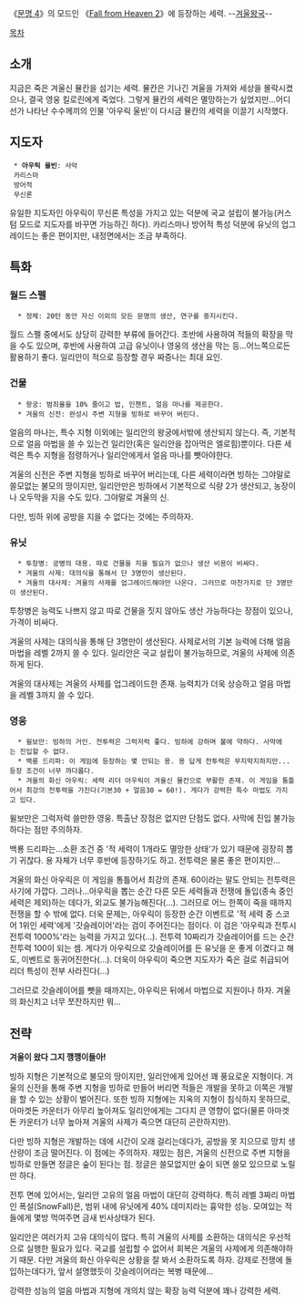 《[[문명 4]]》의 모드인 《[[Fall from Heaven 2]]》에 등장하는 세력. --[[겨울왕국]]--

[[목차]]
== 소개 ==
지금은 죽은 겨울신 뮬칸을 섬기는 세력. 뮬칸은 기나긴 겨울을 가져와 세상을 몰락시켰으나, 결국 영웅 킬로린에게 죽었다. 그렇게 뮬칸의 세력은 멸망하는가 싶었지만...어디선가 나타난 수수께끼의 인물 '아우릭 울빈'이 다시금 뮬칸의 세력을 이끌기 시작했다.

== 지도자 ==
  * '''아우릭 울빈''': 사악
  카리스마
  방어적
  무신론

유일한 지도자인 아우릭이 무신론 특성을 가지고 있는 덕분에 국교 설립이 불가능(커스텀 모드로 지도자를 바꾸면 가능하긴 하다). 카리스마나 방어적 특성 덕분에 유닛의 업그레이드는 좋은 편이지만, 내정면에서는 조금 부족하다.

== 특화 ==
=== 월드 스펠 ===
   * 정체: 20턴 동안 자신 이외의 모든 문명의 생산, 연구를 중지시킨다.

월드 스펠 중에서도 상당히 강력한 부류에 들어간다. 초반에 사용하여 적들의 확장을 막을 수도 있으며, 후반에 사용하여 고급 유닛이나 영웅의 생산을 막는 등...어느쪽으로든 활용하기 좋다. 일리안이 적으로 등장할 경우 짜증나는 최대 요인.

=== 건물 ===
   * 왕궁: 범죄율을 10% 줄이고 법, 인첸트, 얼음 마나를 제공한다.
   * 겨울의 신전: 완성시 주변 지형을 빙하로 바꾸어 버린다.

얼음의 마나는, 특수 지형 이외에는 일리안의 왕궁에서밖에 생산되지 않는다. 즉, 기본적으로 얼음 마법을 쓸 수 있는건 일리안(혹은 일리안을 잡아먹은 엘로힘)뿐이다. 다른 세력은 특수 지형을 점령하거나 일리안에게서 얼음 마나를 뺏아야한다.

겨울의 신전은 주변 지형을 빙하로 바꾸어 버리는데, 다른 세력이라면 빙하는 그야말로 쓸모없는 불모의 땅이지만, 일리안만은 빙하에서 기본적으로 식량 2가 생산되고, 농장이나 오두막을 지을 수도 있다. 그야말로 겨울의 신.

다만, 빙하 위에 공방을 지을 수 없다는 것에는 주의하자.
=== 유닛 ===
   * 투창병: 궁병의 대용. 따로 건물을 지을 필요가 없으나 생산 비용이 비싸다.
   * 겨울의 사제: 대의식을 통해서 단 3명만이 생산된다.
   * 겨울의 대사제: 겨울의 사제를 업그레이드해야만 나온다. 그러므로 마찬가지로 단 3명만이 생산된다.

투창병은 능력도 나쁘지 않고 따로 건물을 짓지 않아도 생산 가능하다는 장점이 있으나, 가격이 비싸다.

겨울의 사제는 대의식을 통해 단 3명만이 생산된다. 사제로서의 기본 능력에 더해 얼음 마법을 레벨 2까지 쓸 수 있다. 일리안은 국교 설립이 불가능하므로, 겨울의 사제에 의존하게 된다.

겨울의 대사제는 겨울의 사제를 업그레이드한 존재. 능력치가 더욱 상승하고 얼음 마법을 레벨 3까지 쓸 수 있다.
=== 영웅 ===
   * 윌보만: 빙하의 거인. 전투력은 그럭저럭 좋다. 빙하에 강하며 불에 약하다. 사막에는 진입할 수 없다.
   * 백룡 드리파: 이 게임에 등장하는 몇 안되는 용. 용 답게 전투력은 무지막지하지만...등장 조건이 너무 까다롭다.
   * 겨울의 화신 아우릭: 세력 리더 아우릭이 겨울신 뮬칸으로 부활한 존재. 이 게임을 통틀어서 최강의 전투력을 가진다(기본30 + 얼음30 = 60!). 게다가 강력한 특수 마법도 가지고 있다.

윌보만은 그럭저럭 쓸만한 영웅. 특출난 장점은 없지만 단점도 없다. 사막에 진입 불가능하다는 점만 주의하자.

백룡 드리파는...소환 조건 중 '적 세력이 1개라도 멸망한 상태'가 있기 때문에 굉장히 뽑기 귀찮다. 용 자체가 너무 후반에 등장하기도 하고. 전투력은 물론 좋은 편이지만...

겨울의 화신 아우릭은 이 게임을 통틀어서 최강의 존재. 60이라는 말도 안되는 전투력은 사기에 가깝다. 그러나...아우릭을 뽑는 순간 다른 모든 세력들과 전쟁에 돌입(종속 중인 세력은 제외)하는 데다가, 외교도 불가능해진다(...). 그러므로 어느 한쪽이 죽을 때까지 전쟁을 할 수 밖에 없다. 더욱 문제는, 아우릭이 등장한 순간 이벤트로 '적 세력 중 스코어 1위인 세력'에게 '갓슬레이어'라는 검이 주어진다는 점이다. 이 검은 '아우릭과 전투시 전투력 1000%'라는 능력을 가지고 있다(...). 전투력 10짜리가 갓슬레이어를 드는 순간 전투력 100이 되는 셈. 게다가 아우릭으로 갓슬레이어를 든 유닛을 운 좋게 이겼다고 해도, 이벤트로 동귀어진한다(...). 더욱이 아우릭이 죽으면 지도자가 죽은 걸로 취급되어 리더 특성이 전부 사라진다(...)

그러므로 갓슬레이어를 뺏을 때까지는, 아우릭은 뒤에서 마법으로 지원이나 하자. 겨울의 화신치고 너무 쪼잔하지만 뭐...

== 전략 ==
'''겨울이 왔다 그지 깽깽이들아!'''

빙하 지형은 기본적으로 불모의 땅이지만, 일리안에게 있어선 꽤 풍요로운 지형이다. 겨울의 신전을 통해 주변 지형을 빙하로 만들어 버리면 적들은 개발을 못하고 이쪽은 개발을 할 수 있는 상황이 벌어진다. 또한 빙하 지형에는 지옥의 지형이 침식하지 못하므로, 아마겟돈 카운터가 아무리 높아져도 일리안에게는 그다지 큰 영향이 없다(물론 아마겟돈 카운터가 너무 높아져 겨울의 사제가 죽으면 대단히 곤란하지만).

다만 빙하 지형은 개발하는 데에 시간이 오래 걸리는데다가, 공방을 못 지으므로 망치 생산량이 조금 떨어진다. 이 점에는 주의하자. 재밌는 점은, 겨울의 신전으로 주변 지형을 빙하로 만들면 정글은 숲이 된다는 점. 정글은 쓸모없지만 숲이 되면 쓸모 있으므로 노릴만 하다.

전투 면에 있어서는, 일리안 고유의 얼음 마법이 대단히 강력하다. 특히 레벨 3짜리 마법인 폭설(SnowFall)은, 범위 내에 유닛에게 40% 데미지라는 흉악한 성능. 모여있는 적들에게 몇방 먹여주면 금새 빈사상태가 된다.

일리안은 여러가지 고유 대의식이 많다. 특히 겨울의 사제를 소환하는 대의식은 우선적으로 실행한 필요가 있다. 국교를 설립할 수 없어서 회복은 겨울의 사제에게 의존해야하기 때문. 다만 겨울의 화신 아우릭은 상황을 잘 봐서 소환하도록 하자. 강제로 전쟁에 돌입하는데다가, 앞서 설명했듯이 갓슬레이어라는 복병 때문에...

강력한 성능의 얼음 마법과 지형에 개의치 않는 확장 능력 덕분에 꽤나 강력한 세력.

